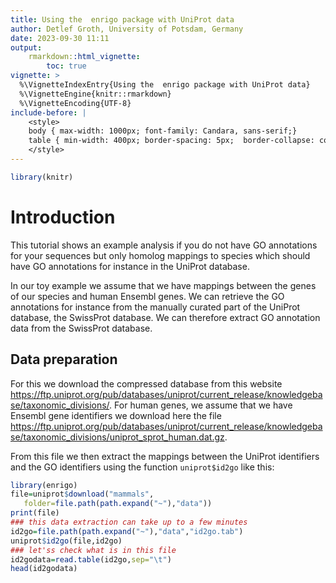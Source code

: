 ```yaml
---
title: Using the  enrigo package with UniProt data
author: Detlef Groth, University of Potsdam, Germany
date: 2023-09-30 11:11
output: 
    rmarkdown::html_vignette:
        toc: true
vignette: >
  %\VignetteIndexEntry{Using the  enrigo package with UniProt data}
  %\VignetteEngine{knitr::rmarkdown}
  %\VignetteEncoding{UTF-8}
include-before: |
    <style> 
    body { max-width: 1000px; font-family: Candara, sans-serif;} 
    table { min-width: 400px; border-spacing: 5px;  border-collapse: collapse; }
    </style>
---
```


```r
library(knitr)
```

# Introduction

This tutorial shows an example  analysis if you do not have GO annotations for
your  sequences  but only  homolog  mappings to species  which  should have GO
annotations for instance in the UniProt database.

In our toy  example we assume that we have  mappings  between the genes of our
species  and human  Ensembl  genes. We can  retrieve  the GO  annotations  for
instance from the manually curated part of the UniProt database, the SwissProt
database.  We can  therefore  extract GO  annotation  data from the  SwissProt
database. 

## Data preparation

For this we download the compressed database from this website 
[https://ftp.uniprot.org/pub/databases/uniprot/current_release/knowledgebase/taxonomic_divisions/](https://ftp.uniprot.org/pub/databases/uniprot/current_release/knowledgebase/taxonomic_divisions/).
For human genes, we assume that we have Ensembl gene  identifiers  we download
here                                  the                                 file
[https://ftp.uniprot.org/pub/databases/uniprot/current_release/knowledgebase/taxonomic_divisions/uniprot_sprot_human.dat.gz](https://ftp.uniprot.org/pub/databases/uniprot/current_release/knowledgebase/taxonomic_divisions/uniprot_sprot_human.dat.gz).

From this file we then  extract the mappings  between the UniProt  identifiers
and the GO identifiers using the function `uniprot$id2go` like this: 


```r
library(enrigo)
file=uniprot$download("mammals", 
   folder=file.path(path.expand("~"),"data"))
print(file)
### this data extraction can take up to a few minutes
id2go=file.path(path.expand("~"),"data","id2go.tab")
uniprot$id2go(file,id2go)
### let'ss check what is in this file
id2godata=read.table(id2go,sep="\t")
head(id2godata)
```

